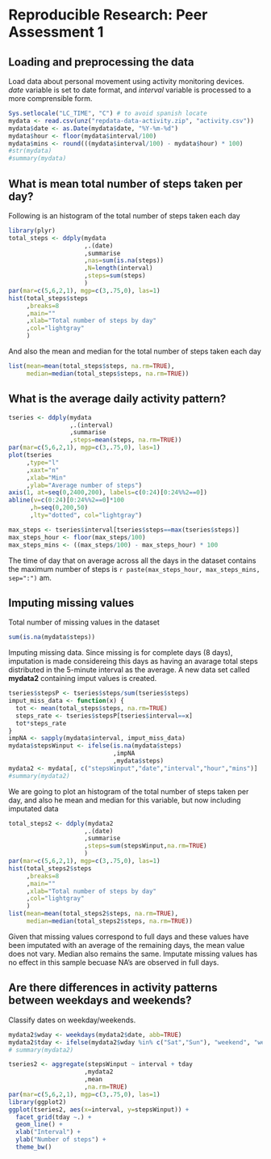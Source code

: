 # Reproducible Research: Peer Assessment 1


## Loading and preprocessing the data
Load data about personal movement using activity monitoring devices.  
*date* variable is set to date format, and *interval* variable is
processed to a more comprensible form.

```r
Sys.setlocale("LC_TIME", "C") # to avoid spanish locate
mydata <- read.csv(unz("repdata-data-activity.zip", "activity.csv"))
mydata$date <- as.Date(mydata$date, "%Y-%m-%d")
mydata$hour <- floor(mydata$interval/100)
mydata$mins <- round(((mydata$interval/100) - mydata$hour) * 100)
#str(mydata)
#summary(mydata)
```

## What is mean total number of steps taken per day?
Following is an histogram of the total number of steps taken each day

```r
library(plyr)
total_steps <- ddply(mydata  
                     ,.(date)  
                     ,summarise  
                     ,nas=sum(is.na(steps))  
                     ,N=length(interval)  
                     ,steps=sum(steps)  
                     )
par(mar=c(5,6,2,1), mgp=c(3,.75,0), las=1)
hist(total_steps$steps
     ,breaks=8
     ,main=""
     ,xlab="Total number of steps by day"
     ,col="lightgray"
     )
```

And also the mean and median for the total number of steps taken each day
```r
list(mean=mean(total_steps$steps, na.rm=TRUE),
     median=median(total_steps$steps, na.rm=TRUE))
```


## What is the average daily activity pattern?

```r
tseries <- ddply(mydata
                 ,.(interval)
                 ,summarise
                 ,steps=mean(steps, na.rm=TRUE))
par(mar=c(5,6,2,1), mgp=c(3,.75,0), las=1)
plot(tseries
     ,type="l"
     ,xaxt="n"
     ,xlab="Min"
     ,ylab="Average number of steps")
axis(1, at=seq(0,2400,200), labels=c(0:24)[0:24%%2==0])
abline(v=c(0:24)[0:24%%2==0]*100
      ,h=seq(0,200,50)
      ,lty="dotted", col="lightgray")
```

```r
max_steps <- tseries$interval[tseries$steps==max(tseries$steps)]
max_steps_hour <- floor(max_steps/100)
max_steps_mins <- ((max_steps/100) - max_steps_hour) * 100 
```

The time of day that on average across all the days in the dataset contains the
maximum number of steps is `r paste(max_steps_hour, max_steps_mins, sep=":")` am.


## Imputing missing values
Total number of missing values in the dataset
```r
sum(is.na(mydata$steps))
```

Imputing missing data. Since missing is for complete days (8 days), imputation
is made considereing this days as having an avarage total steps distributed in
the 5-minute interval as the average. A new data set called **mydata2**
containing imput values is created.

```r
tseries$stepsP <- tseries$steps/sum(tseries$steps)
imput_miss_data <- function(x) {
  tot <- mean(total_steps$steps, na.rm=TRUE)
  steps_rate <- tseries$stepsP[tseries$interval==x]
  tot*steps_rate  
}
impNA <- sapply(mydata$interval, imput_miss_data)
mydata$stepsWinput <- ifelse(is.na(mydata$steps)
                             ,impNA
                             ,mydata$steps)
mydata2 <- mydata[, c("stepsWinput","date","interval","hour","mins")]
#summary(mydata2)
```

We are going to plot an histogram of the total number of steps taken
per day, and also he mean and median for this variable, but now including
imputated data

```r
total_steps2 <- ddply(mydata2
                     ,.(date)
                     ,summarise
                     ,steps=sum(stepsWinput,na.rm=TRUE)
                     )
par(mar=c(5,6,2,1), mgp=c(3,.75,0), las=1)
hist(total_steps2$steps
     ,breaks=8
     ,main=""
     ,xlab="Total number of steps by day"
     ,col="lightgray"
     )
list(mean=mean(total_steps2$steps, na.rm=TRUE),
     median=median(total_steps2$steps, na.rm=TRUE))
```

Given that missing values correspond to full days and these values have been 
imputated with an average of the remaining days, the mean value does not vary.
Median also remains the same. Imputate missing values has no effect in this 
sample becuase NA's are observed in full days.


## Are there differences in activity patterns between weekdays and weekends?
Classify dates on weekday/weekends.
```r
mydata2$wday <- weekdays(mydata2$date, abb=TRUE)
mydata2$tday <- ifelse(mydata2$wday %in% c("Sat","Sun"), "weekend", "weekday")
# summary(mydata2)
```

```r
tseries2 <- aggregate(stepsWinput ~ interval + tday
                     ,mydata2
                     ,mean
                     ,na.rm=TRUE)
par(mar=c(5,6,2,1), mgp=c(3,.75,0), las=1)
library(ggplot2)
ggplot(tseries2, aes(x=interval, y=stepsWinput)) +
  facet_grid(tday ~.) +
  geom_line() +
  xlab("Interval") +
  ylab("Number of steps") +
  theme_bw()
```
